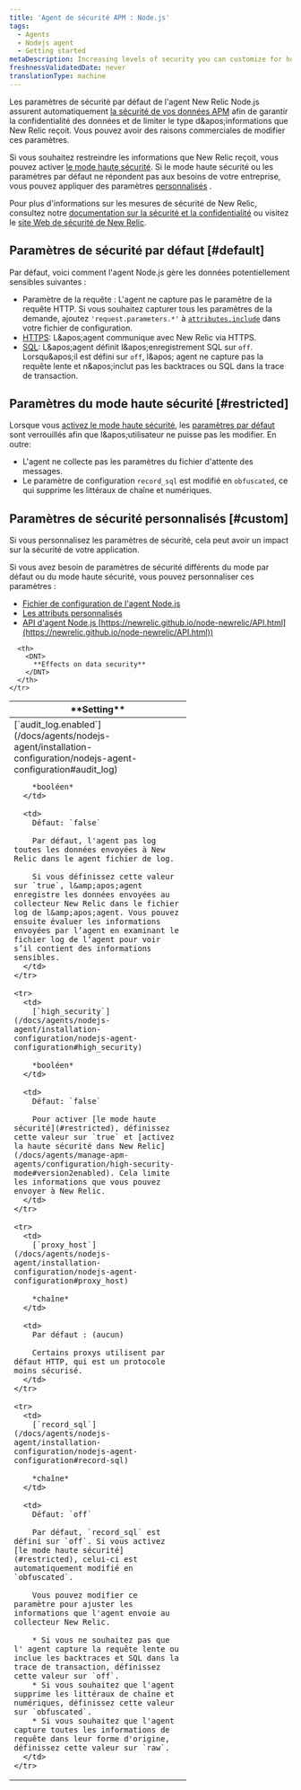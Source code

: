```yaml
---
title: 'Agent de sécurité APM : Node.js'
tags:
  - Agents
  - Nodejs agent
  - Getting started
metaDescription: Increasing levels of security you can customize for how your New Relic Node.js agent sends data to New Relic.
freshnessValidatedDate: never
translationType: machine
---
```


Les paramètres de sécurité par défaut de l'agent New Relic Node.js assurent automatiquement [la sécurité de vos données APM](/docs/using-new-relic/new-relic-security/security/apm-agent-data-security) afin de garantir la confidentialité des données et de limiter le type d&amp;apos;informations que New Relic reçoit. Vous pouvez avoir des raisons commerciales de modifier ces paramètres.

Si vous souhaitez restreindre les informations que New Relic reçoit, vous pouvez activer [le mode haute sécurité](#restricted). Si le mode haute sécurité ou les paramètres par défaut ne répondent pas aux besoins de votre entreprise, vous pouvez appliquer des paramètres [personnalisés](#custom) .

Pour plus d'informations sur les mesures de sécurité de New Relic, consultez notre [documentation sur la sécurité et la confidentialité](/docs/using-new-relic/new-relic-security/security/security-matters-data-privacy-new-relic) ou visitez le [site Web de sécurité de New Relic](https://newrelic.com/security).

## Paramètres de sécurité par défaut [#default]

Par défaut, voici comment l'agent Node.js gère les données potentiellement sensibles suivantes :

* Paramètre de la requête : L'agent ne capture pas le paramètre de la requête HTTP. Si vous souhaitez capturer tous les paramètres de la demande, ajoutez `'request.parameters.*'` à [`attributes.include`](/docs/agents/nodejs-agent/attributes/nodejs-agent-attributes#cfg-attributes-include) dans votre fichier de configuration.
* [HTTPS](/docs/agents/nodejs-agent/installation-configuration/nodejs-agent-configuration#ssl): L&amp;apos;agent communique avec New Relic via HTTPS.
* [SQL](/docs/agents/nodejs-agent/installation-configuration/nodejs-agent-configuration#record-sql): L&amp;apos;agent définit l&amp;apos;enregistrement SQL sur `off`. Lorsqu&amp;apos;il est défini sur `off`, l&amp;apos; agent ne capture pas la requête lente et n&amp;apos;inclut pas les backtraces ou SQL dans la trace de transaction.

## Paramètres du mode haute sécurité [#restricted]

Lorsque vous [activez le mode haute sécurité](/docs/agents/nodejs-agent/installation-configuration/nodejs-agent-configuration#high_security), les [paramètres par défaut](#default) sont verrouillés afin que l&amp;apos;utilisateur ne puisse pas les modifier. En outre:

* L'agent ne collecte pas les paramètres du fichier d'attente des messages.
* Le paramètre de configuration `record_sql` est modifié en `obfuscated`, ce qui supprime les littéraux de chaîne et numériques.

## Paramètres de sécurité personnalisés [#custom]

<Callout variant="caution">
  Si vous personnalisez les paramètres de sécurité, cela peut avoir un impact sur la sécurité de votre application.
</Callout>

Si vous avez besoin de paramètres de sécurité différents du mode par défaut ou du mode haute sécurité, vous pouvez personnaliser ces paramètres :

* [Fichier de configuration de l'agent Node.js](/docs/agents/nodejs-agent/installation-configuration/nodejs-agent-configuration)
* [Les attributs personnalisés](https://newrelic.github.io/node-newrelic/API.html#addCustomAttribute)
* [API d'agent Node.js ]()[https://newrelic.github.io/node-newrelic/API.html](https://newrelic.github.io/node-newrelic/API.html))

<table>
  <thead>
    <tr>
      <th width="300px">
        <DNT>
          **Setting**
        </DNT>
      </th>

      <th>
        <DNT>
          **Effects on data security**
        </DNT>
      </th>
    </tr>
  </thead>

  <tbody>
    <tr>
      <td>
        [`audit_log.enabled`](/docs/agents/nodejs-agent/installation-configuration/nodejs-agent-configuration#audit_log)

        *booléen*
      </td>

      <td>
        Défaut: `false`

        Par défaut, l'agent pas log toutes les données envoyées à New Relic dans le agent fichier de log.

        Si vous définissez cette valeur sur `true`, l&amp;apos;agent enregistre les données envoyées au collecteur New Relic dans le fichier log de l&amp;apos;agent. Vous pouvez ensuite évaluer les informations envoyées par l’agent en examinant le fichier log de l’agent pour voir s’il contient des informations sensibles.
      </td>
    </tr>

    <tr>
      <td>
        [`high_security`](/docs/agents/nodejs-agent/installation-configuration/nodejs-agent-configuration#high_security)

        *booléen*
      </td>

      <td>
        Défaut: `false`

        Pour activer [le mode haute sécurité](#restricted), définissez cette valeur sur `true` et [activez la haute sécurité dans New Relic](/docs/agents/manage-apm-agents/configuration/high-security-mode#version2enabled). Cela limite les informations que vous pouvez envoyer à New Relic.
      </td>
    </tr>

    <tr>
      <td>
        [`proxy_host`](/docs/agents/nodejs-agent/installation-configuration/nodejs-agent-configuration#proxy_host)

        *chaîne*
      </td>

      <td>
        Par défaut : (aucun)

        Certains proxys utilisent par défaut HTTP, qui est un protocole moins sécurisé.
      </td>
    </tr>

    <tr>
      <td>
        [`record_sql`](/docs/agents/nodejs-agent/installation-configuration/nodejs-agent-configuration#record-sql)

        *chaîne*
      </td>

      <td>
        Défaut: `off`

        Par défaut, `record_sql` est défini sur `off`. Si vous activez [le mode haute sécurité](#restricted), celui-ci est automatiquement modifié en `obfuscated`.

        Vous pouvez modifier ce paramètre pour ajuster les informations que l'agent envoie au collecteur New Relic.

        * Si vous ne souhaitez pas que l' agent capture la requête lente ou inclue les backtraces et SQL dans la trace de transaction, définissez cette valeur sur `off`.
        * Si vous souhaitez que l'agent supprime les littéraux de chaîne et numériques, définissez cette valeur sur `obfuscated`.
        * Si vous souhaitez que l'agent capture toutes les informations de requête dans leur forme d'origine, définissez cette valeur sur `raw`.
      </td>
    </tr>
  </tbody>
</table>